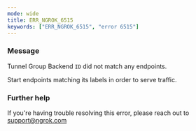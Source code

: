 ```yaml
---
mode: wide
title: ERR_NGROK_6515
keywords: ["ERR_NGROK_6515", "error 6515"]
---
```


### Message

Tunnel Group Backend `ID` did not match any endpoints.

Start endpoints matching its labels in order to serve traffic.

### Further help

If you're having trouble resolving this error, please reach out to [support@ngrok.com](mailto:support@ngrok.com?subject=Help%20with%20ERR_NGROK_6515)
